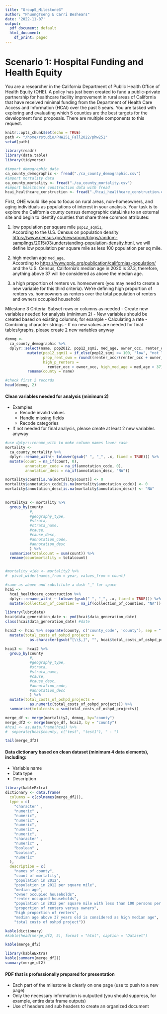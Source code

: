 ```yaml
---
title: "GroupS_Milestone3"
author: "PhuongTseng & Carri Beshears"
date: '2022-11-07'
output:
  pdf_document: default
  html_document:
    df_print: paged
---
```


# Scenario 1: Hospital Funding and Health Equity

You are a researcher in the California Department of Public Health Office of Health Equity (OHE).  A policy has just been created to fund a public-private partnership for healthcare facility improvement in rural areas of California that have received minimal funding from the Department of Health Care Access and Information (HCAI) over the past 5 years. You are tasked with exploring and evaluating which 5 counties are the best targets for the development fund proposals. There are multiple components to this request.

```r
knitr::opts_chunk$set(echo = TRUE)
path <- "/home/rstudio/PHW251_Fall2022/phw251"
setwd(path)

library(readr)
library(data.table)
library(tidyverse)

#import demographic data
ca_county_demographic <- fread("./ca_county_demographic.csv")
#import mortality data
ca_county_mortality <- fread("./ca_county_mortality.csv")
#import healthcare construction data with fread
hcai_healthcare_construction <- fread("./hcai_healthcare_construction.csv")
```
\newpage

First, OHE would like you to focus on rural areas, non-homeowners, and aging individuals as populations of interest in your analysis. Your task is to explore the California county census demographic dataLinks to an external site and begin to identify counties that share three common attributes: 

1) low population per square mile `pop12_sqmi1`,  
According to the U.S. Census on population density <https://www.census.gov/newsroom/blogs/random-samplings/2015/03/understanding-population-density.html>, we will define low population per square mile as less 100 population per sq mile.

2) high median age `med_age`,  
According to <https://www.ppic.org/publication/californias-population/> and the U.S. Census, California's median age in 2020 is 37.3, therefore, anything above 37 will be considered as above the median age.

3) a high proportion of renters vs. homeowners (you may need to create a new variable for this third criteria). 
We're defining high proportion of renters vs. homeowners as renters over the total population of renters and owners occupied household

Milestone 3 Criteria: Subset rows or columns as needed
- Create new variables needed for analysis (minimum 2)
  - New variables should be created based on existing columns; for example
    - Calculating a rate
    - Combining character strings
  - If no new values are needed for final tables/graphs, please create 2 new variables anyway

```r
demog <-
  ca_county_demographic %>%
  dplyr::select(name, pop2012, pop12_sqmi, med_age, owner_occ, renter_occ) %>% 
          mutate(pop12_sqmi1 = if_else(pop12_sqmi <= 100, "low", "not low"),
                 prop_rent_own = round((renter_occ/(renter_occ + owner_occ)),2),
                 high_p_renters = 
                   renter_occ > owner_occ, high_med_age = med_age > 37) %>%
          rename(county = name)

#check first 2 records
head(demog, 2)
```
\newpage

#### Clean variables needed for analysis (minimum 2)
  - Examples
    - Recode invalid values
    - Handle missing fields
    - Recode categories
  - If not needed for final analysis, please create at least 2 new variables anyway

```r
#use dplyr::rename_with to make column names lower case
mortality <-
  ca_county_mortality %>%
  dplyr::rename_with(~ tolower(gsub(" ", "_", .x, fixed = TRUE))) %>%
  mutate(count = na_if(count, 0), 
         annotation_code = na_if(annotation_code, 0),
         annotation_desc = na_if(annotation_desc, "NA"))

mortality$count[is.na(mortality$count)] <- 0
mortality$annotation_code[is.na(mortality$annotation_code)] <- 0
mortality$annotation_desc[is.na(mortality$annotation_desc)] <- "NA"

  
mortality2 <- mortality %>%
  group_by(county
           #,
           #geography_type,
           #strata,
           #strata_name,
           #cause,
           #cause_desc,
           #annotation_code,
           #annotation_desc
           ) %>% 
  summarize(totalcount = sum(count)) %>% 
  rename(countmortality = totalcount)


#mortality_wide <- mortality2 %>% 
#  pivot_wider(names_from = year, values_from = count) 

#same as above and substitute a dash "_" for space
hcai <-
  hcai_healthcare_construction %>% 
  dplyr::rename_with( ~ tolower(gsub(" ", "_", .x, fixed = TRUE))) %>% 
  mutate(collection_of_counties = na_if(collection_of_counties, "NA"))

library(lubridate)
hcai$data_generation_date <- ymd(hcai$data_generation_date)
class(hcai$data_generation_date) #date

hcai2 <- hcai %>% separate(county, c('county_code', 'county'), sep = " - ") %>% 
  mutate(total_costs_of_oshpd_projects = 
           as.character(gsub("[\\$,]", "", hcai$total_costs_of_oshpd_projects)))

hcai3 <-  hcai2 %>%
  group_by(county
           #,
           #geography_type,
           #strata,
           #strata_name,
           #cause,
           #cause_desc,
           #annotation_code,
           #annotation_desc
           ) %>% 
  mutate(total_costs_of_oshpd_projects = 
           as.numeric(total_costs_of_oshpd_projects)) %>% 
  summarize(totalcosts = sum(total_costs_of_oshpd_projects))

merge_df <- merge(mortality2, demog, by="county")
merge_df2 <- merge(merge_df, hcai3, by = "county")
#hcai <- as.data.frame(hcai) %>% 
#  separate(hcai$county, c("test", "test1"), " - ")

tail(merge_df2)
```
\newpage

#### Data dictionary based on clean dataset (minimum 4 data elements), including:
  - Variable name
  - Data type
  - Description
  
```r
library(kableExtra)
dictionary <- data.frame(
  columns = c(colnames(merge_df2)),
  type = c(
    "character" ,
    "numeric" ,
    "numeric",
    "numeric" ,
    "numeric",
    "numeric" ,
    "numeric",
    "character" ,
    "numeric" ,
    "boolean" ,
    "boolean",
    "numeric"
  ),
  description = c(
    "names of county", 
    "count of mortality",
    "population in 2012",
    "population in 2012 per square mile",
    "median age",
    "owner occupied households",
    "renter occupied households",
    "population in 2012 per square mile with less than 100 persons per sqm",
    "proportion of renters versus owners",
    "high proportion of renters",
    "median age above 37 years old is considered as high median age",
    "total costs of oshpd project"))
```

\newpage

```r
kable(dictionary)
#kable(head(merge_df2, 5), format = "html", caption = "Dataset")
```
\newpage


```r
kable(merge_df2)

```

\newpage

```r
library(kableExtra)
kable(summary(merge_df2))
summary(merge_df2)
```

#### PDF that is professionally prepared for presentation
  - Each part of the milestone is clearly on one page (use \newpage to push to a new page)
  - Only the necessary information is outputted (you should suppress, for example, entire data frame outputs)
  - Use of headers and sub headers to create an organized document

